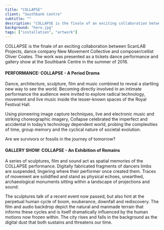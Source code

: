 ```yaml
---
title: "COLLAPSE"
client: "Southbank Centre"
subtitle: ""
description: "COLLAPSE is the finale of an exciting collaboration between ScanLAB Projects, dance company New Movement Collective"
background: "hero.jpg"
tags: ["installation", "artwork"]
---
```



COLLAPSE is the finale of an exciting collaboration between ScanLAB Projects, dance company New Movement Collective and composer/cellist Oliver Coates. The work was presented as a tickets dance performance and gallery show at the Southbank Centre in the summer of 2016.

<ImageMagic href="collapse-01.jpg" caption="Zinc coated sculpture" />

#### PERFORMANCE: COLLAPSE - A Period Drama

Dance, architecture, sculpture, film and music combined to reveal a startling new way to see the world. Becoming directly involved in an intimate performance the audience were invited to explore radical technology, movement and live music inside the lesser-known spaces of the Royal Festival Hall.

Using pioneering image capture techniques, live and electronic music and striking choreographic imagery, Collapse celebrated the imperfect and accidental in today’s technology dependent world, probing the complexities of time, group memory and the cyclical nature of societal evolution.

Are we survivors or fossils in the journey of tomorrow?

<ImageMagic
  href="collapse-02.jpg"
  caption="New Movement Collective perform COLLAPSE at the Southbank Centre, Aug 2016"
/>
<ImageMagic
  href="collapse-03.jpg"
  caption="New Movement Collective perform COLLAPSE at the Southbank Centre, Aug 2016"
/>
<ImageMagic href="collapse-04.jpg" caption="3D scan of dancers in motion" />

#### GALLERY SHOW: COLLAPSE - An Exhibition of Remains

A series of sculptures, film and sound act as spatial memories of the COLLAPSE performance. Digitally fabricated fragments of dancers limbs are suspended, lingering where their performer once created them. Traces of movement are solidified and stand as physical echoes, unearthed, archaeological monuments sitting within a landscape of projections and sound.

The sculptures talk of a recent event now passed, but also hint at the perpetual human cycle of boom, exuberance, downfall and rediscovery. The film and audio backdrop depict the natural and manmade terrain that informs these cycles and is itself dramatically influenced by the human motions now frozen within. The city rises and falls in the background as the digital dust that both sustains and threatens our time.

<ImageMagic
  href="collapse-05.jpg"
  caption="COLLAPSE: An Exhibition of Remains, Southbank Centre, Aug 2016"
/>

<ImageMagic href="collapse-06.jpg" />

<ImageMagic
  href="collapse-07.jpg"
  caption="COLLAPSE in performance at the Barbican Centre, 2014"
/>
